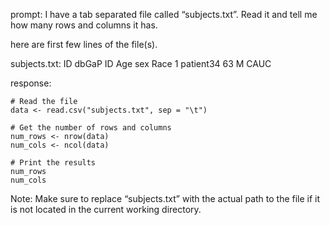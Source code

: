 prompt:
I have a tab separated file called "subjects.txt". Read it and tell me how many rows and columns it has. 

here are first few lines of the file(s).

subjects.txt:
ID	dbGaP ID	Age	sex	Race
1	patient34	63	M	CAUC


response:
```
# Read the file
data <- read.csv("subjects.txt", sep = "\t")

# Get the number of rows and columns
num_rows <- nrow(data)
num_cols <- ncol(data)

# Print the results
num_rows
num_cols
```
Note: Make sure to replace "subjects.txt" with the actual path to the file if it is not located in the current working directory.
